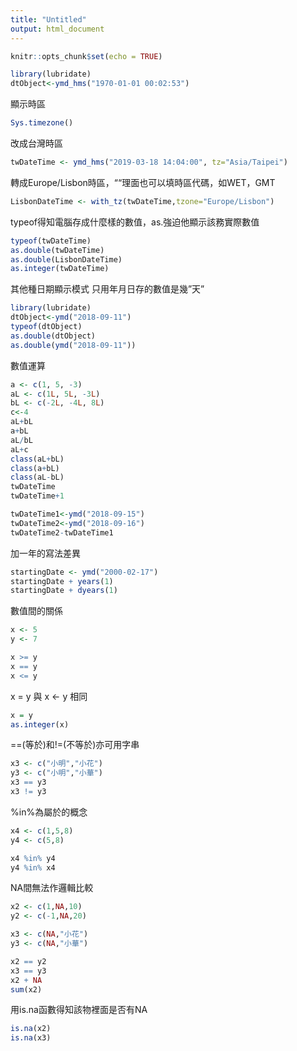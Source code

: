 ```yaml
---
title: "Untitled"
output: html_document
---
```

```r
knitr::opts_chunk$set(echo = TRUE)
```

```r
library(lubridate)
dtObject<-ymd_hms("1970-01-01 00:02:53") 
```

顯示時區
```r
Sys.timezone()
```

改成台灣時區
```r
twDateTime <- ymd_hms("2019-03-18 14:04:00", tz="Asia/Taipei")
```

轉成Europe/Lisbon時區，""理面也可以填時區代碼，如WET，GMT
```r
LisbonDateTime <- with_tz(twDateTime,tzone="Europe/Lisbon")
```

typeof得知電腦存成什麼樣的數值，as.強迫他顯示該務實際數值
```r
typeof(twDateTime)
as.double(twDateTime)
as.double(LisbonDateTime)
as.integer(twDateTime)
```

其他種日期顯示模式
只用年月日存的數值是幾"天"
```r
library(lubridate)
dtObject<-ymd("2018-09-11")
typeof(dtObject)
as.double(dtObject)
as.double(ymd("2018-09-11"))
```

數值運算
```r
a <- c(1, 5, -3)
aL <- c(1L, 5L, -3L)
bL <- c(-2L, -4L, 8L)
c<-4
aL+bL
a+bL
aL/bL
aL+c
class(aL+bL)
class(a+bL)
class(aL-bL)
twDateTime
twDateTime+1
```


```r
twDateTime1<-ymd("2018-09-15")
twDateTime2<-ymd("2018-09-16")
twDateTime2-twDateTime1
```

加一年的寫法差異
```r
startingDate <- ymd("2000-02-17")
startingDate + years(1)
startingDate + dyears(1)
```

數值間的關係
```r
x <- 5
y <- 7

x >= y
x == y
x <= y
```

x = y 與 x <- y 相同
```r
x = y
as.integer(x)
```

==(等於)和!=(不等於)亦可用字串
```r
x3 <- c("小明","小花")
y3 <- c("小明","小華")
x3 == y3
x3 != y3
```

%in%為屬於的概念
```r
x4 <- c(1,5,8)
y4 <- c(5,8)

x4 %in% y4
y4 %in% x4
```

NA間無法作邏輯比較
```r
x2 <- c(1,NA,10)
y2 <- c(-1,NA,20)

x3 <- c(NA,"小花")
y3 <- c(NA,"小華")

x2 == y2
x3 == y3
x2 + NA
sum(x2)
```

用is.na函數得知該物裡面是否有NA
```r
is.na(x2)
is.na(x3)
```